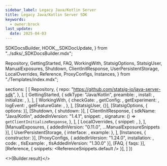 ```yaml
---
sidebar_label: Legacy Java/Kotlin Server
title: Legacy Java/Kotlin Server SDK
keywords:
  - owner:brock
last_update:
  date: 2025-04-03
---
```


  SDKDocsBuilder,
  HOOK__SDKDocUpdate,
} from "../sdks/_SDKDocsBuilder.mdx";

  Repository,
  GettingStarted,
  FAQ,
  WorkingWith,
  StatsigOptions,
  StatsigUser,
  ManualExposures,
  Shutdown,
  ClientInitResponse,
  UserPersistentStorage,
  LocalOverrides,
  Reference,
  ProxyConfigs,
  Instances,
} from "./Templates/index.mdx";


  sections: [
    [
      Repository,
      {
        repo: "https://github.com/statsig-io/java-server-sdk",
      },
    ],
    [
      GettingStarted,
      {
        sdkType: "Java/Kotlin",
        preamble: <Preamble />,
        install: <Install />,
        initialize: <Initialize />,
      },
    ],
    [
      WorkingWith,
      {
        checkGate: <CheckGate />,
        getConfig: <GetConfig />,
        getExperiment: <GetExperiment />,
        logEvent: <LogEvent />,
        getFeatureGate: <GetFeatureGate />,
      },
    ],
    [StatsigUser, {}],
    [StatsigOptions, { options: <Options /> }],
    [Shutdown, { shutdown: <ShutdownSnippet /> }],
    [
      ClientInitResponse,
      {
        sdkName: "Java/Kotlin",
        addedInVersion: "1.4.1",
        snippet: <ClientInitResponseSnippet />,
        signature: () => <code>getClientInitializeResponse</code>,
      },
    ],
    [
      LocalOverrides,
      {
        snippet: <OverridesSnippet />,
      },
    ],
    [ManualExposures, { addedInVersion: "0.11.0", ...ManualExposureSnippets }],
    [
      UserPersistentStorage,
      { interface: <PersistentStorageInterface />, example: <PersistentStorageExample /> },
    ],
    [Instances, { constructor: <MultiInstanceExample /> }],
    [ProxyConfigs, {
      addedInVersion: "1.24.0", installation: <InstallBeta />, code:
        <ForwardProxyExample />,
        tlsExample: <GrpcTLSExample/>, tlsAddedInVersion: "1.30.0"
    }],
    [FAQ, { faqs: <MoreFAQs /> }],
    [Reference, { snippets: <ReferenceSnippets.default /> }],
  ]
})


<>{Builder.result}</>


